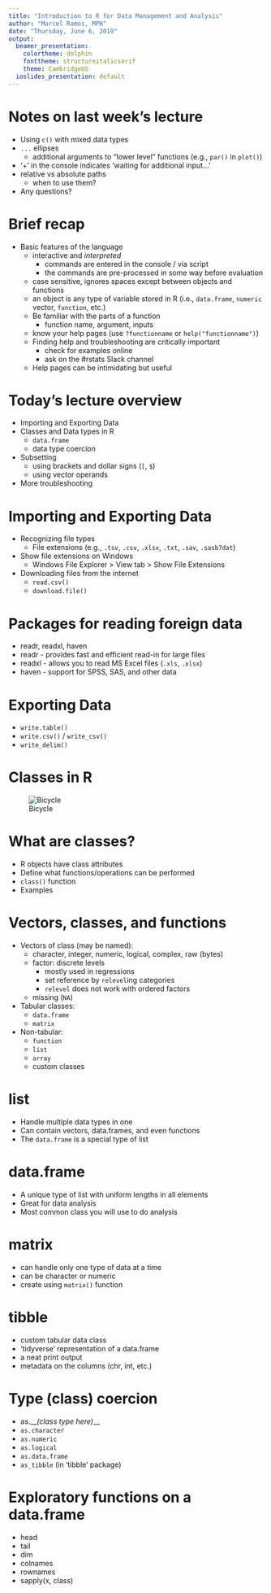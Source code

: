 ```yaml
---
title: "Introduction to R for Data Management and Analysis"
author: "Marcel Ramos, MPH"
date: "Thursday, June 6, 2019"
output:
  beamer_presentation:
    colortheme: dolphin
    fonttheme: structureitalicserif
    theme: CambridgeUS
  ioslides_presentation: default
---
```


# Notes on last week's lecture

* Using `c()` with mixed data types
* `...` ellipses
    * additional arguments to "lower level" functions 
    (e.g., `par()` in `plot()`)
* '+' in the console indicates 'waiting for additional input...'
* relative vs absolute paths
    * when to use them?
* Any questions?

# Brief recap

* Basic features of the language
    * interactive and _interpreted_
        * commands are entered in the console / via script
        * the commands are pre-processed in some way before evaluation
    * case sensitive, ignores spaces except between objects and functions
    * an object is any type of variable stored in R (i.e., `data.frame`, `numeric` vector, `function`, etc.)
    * Be familiar with the parts of a function
        * function name, argument, inputs
    * know your help pages (use `?functionname` or `help("functionname")`)
    * Finding help and troubleshooting are critically important
        * check for examples online
        * ask on the #rstats Slack channel
    * Help pages can be intimidating but useful

# Today's lecture overview

* Importing and Exporting Data
* Classes and Data types in R
    * `data.frame`
    * data type coercion
* Subsetting
    * using brackets and dollar signs (`[`, `$`)
    * using vector operands
* More troubleshooting

# Importing and Exporting Data

* Recognizing file types
    * File extensions (e.g., `.tsv`, `.csv`, `.xlsx`, `.txt`, `.sav`, `.sasb7dat`)
* Show file extensions on Windows
    * Windows File Explorer > View tab > Show File Extensions 
* Downloading files from the internet
    * `read.csv()`
    * `download.file()`

# Packages for reading foreign data

* readr, readxl, haven
* readr - provides fast and efficient read-in for large files
* readxl - allows you to read MS Excel files (`.xls`, `.xlsx`)
* haven - support for SPSS, SAS, and other data

# Exporting Data

* `write.table()`
* `write.csv()` / `write_csv()`
* `write_delim()`

# Classes in R

![Bicycle](bicycle-34159_960_720.png)

# What are classes?

* R objects have class attributes 
* Define what functions/operations can be performed
* `class()` function
* Examples

# Vectors, classes, and functions

* Vectors of class (may be named):
    * character, integer, numeric, logical, complex, raw (bytes)
    * factor: discrete levels
        * mostly used in regressions
        * set reference by `relevel`ing categories 
        * `relevel` does not work with ordered factors
    * missing (`NA`)
* Tabular classes: 
    * `data.frame`
    * `matrix`
* Non-tabular: 
    * `function`
    * `list`
    * `array`
    * custom classes

# list

* Handle multiple data types in one
* Can contain vectors, data.frames, and even functions
* The `data.frame` is a special type of list

# data.frame

* A unique type of list with uniform lengths in all elements
* Great for data analysis
* Most common class you will use to do analysis

# matrix

* can handle only one type of data at a time
* can be character or numeric
* create using `matrix()` function

# tibble

* custom tabular data class
* 'tidyverse' representation of a data.frame
* a neat print output
* metadata on the columns (chr, int, etc.)

# Type (class) coercion

* as.__*(class type here)*__
* `as.character`
* `as.numeric`
* `as.logical`
* `as.data.frame`
* `as_tibble` (in 'tibble' package)

# Exploratory functions on a data.frame

* head
* tail
* dim
* colnames
* rownames
* sapply(x, class)
